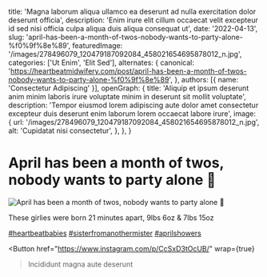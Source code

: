   title: 'Magna laborum aliqua ullamco ea deserunt ad nulla exercitation dolor deserunt officia',
  description: 'Enim irure elit cillum occaecat velit excepteur id sed nisi officia culpa aliqua duis aliqua consequat ut',
  date: '2022-04-13',
  slug: 'april-has-been-a-month-of-twos-nobody-wants-to-party-alone-%f0%9f%8e%89',
  featuredImage: '/images/278496079_120479187092084_458021654695878012_n.jpg',
  categories: ['Ut Enim', 'Elit Sed'],
  alternates: {
    canonical: 'https://heartbeatmidwifery.com/post/april-has-been-a-month-of-twos-nobody-wants-to-party-alone-%f0%9f%8e%89',
  },
  authors: [{ name: 'Consectetur Adipiscing' }],
  openGraph: {
    title: 'Aliquip et ipsum deserunt anim minim laboris irure voluptate minim in deserunt sit mollit voluptate',
    description: 'Tempor eiusmod lorem adipiscing aute dolor amet consectetur excepteur duis deserunt enim laborum lorem occaecat labore irure',
    image: {
      url: '/images/278496079_120479187092084_458021654695878012_n.jpg',
      alt: 'Cupidatat nisi consectetur',
    },
  },
}


# April has been a month of twos, nobody wants to party alone 🎉

<Image
  src="/images/278496079_120479187092084_458021654695878012_n.jpg"
  size="large"
  wrap={true}
  alt="April has been a month of twos, nobody wants to party alone 🎉"
/>

These girlies were born 21 minutes apart, 9lbs 6oz & 7lbs 15oz

[#heartbeatbabies](https://www.instagram.com/explore/tags/heartbeatbabies/) [#sisterfromanothermister](https://www.instagram.com/explore/tags/sisterfromanothermister/) [#aprilshowers](https://www.instagram.com/explore/tags/aprilshowers/)

<Button
  href="https://www.instagram.com/p/CcSxD3tOcUB/"
  wrap={true}
>Incididunt magna aute deserunt</Button>

